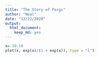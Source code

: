 ```yaml
---
title: "The Story of Porgs"
author: "Neal"
date: "12/22/2020"
output: 
  html_document: 
    keep_md: yes
---
```


```r
x=-10:10
plot(x, exp(x)/(1 + exp(x)), type = "l")
```

